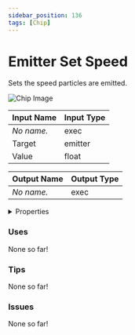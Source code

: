 ```yaml
---
sidebar_position: 136
tags: [Chip]
---
```


# Emitter Set Speed

Sets the speed particles are emitted.



![Chip Image](/svg/12446960-d971-475f-b64e-b5c7bb422eca.svg)

| Input Name | Input Type |
|-----------|-----------|
| *No name.* | exec |
| Target | emitter |
| Value | float |

| Output Name | Output Type |
|-----------|-----------|
| *No name.* | exec |


<details>
  <summary>Properties</summary>
  <div>
    <div>
    <table>
      <thead>
        <tr>
          <th>Is beta required?</th>
          <th>❌</th>
        </tr>
        <tr>
          <th>Is this chip a trolling risk?</th>
          <th>❌</th>
        </tr>
        <tr>
          <th>Chip UUPD</th>
          <th>._uuid</th>
        </tr>
      </thead>
    </table>
    </div>
  </div>
</details>

### Uses

None so far!

### Tips

None so far!

### Issues

None so far!